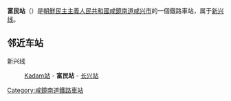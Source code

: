 {{unreferenced|time=2015-02-12T17:58:39+00:00}}
{{朝鮮半島車站資訊
|公司色 = blue
|文字色 = 
|站名 = 富民站
|圖片 = 
|pxl = 
|圖片說明 =
|前一站 = [[Kadam站|Kadam]]
|前一站距離 = 2.7
|後一站距離 = 3.0
|後一站 = [[长兴站_(咸镜南道)|长兴]]
|所屬路線 = [[新兴线|新兴线]]
|距離 = 13.2
|起點站 = [[咸兴操车场|咸兴操车场]]
|諺文 = 부민역
|朝鮮漢字 = 富民驛
|文觀部式 = Bumin-yeok
|馬-賴式 = Pumin-yŏk
|副站名 = 
|車站編號 = 
|停站路線數 = 
|所屬公司 = [[朝鮮民主主義人民共和國鐵道省|朝鮮民主主義人民共和國鐵道省]]
|所在地 =[[咸鏡南道|咸鏡南道]][[咸兴市|咸兴市]]
|車站構造 = 地面车站
|月台配置 = 
|啟用年月日 =
|廢站年月日 = 
|上下車人次 = 
|統計年度 = 
|轉車 = 
|備註 = 
|全寬備註 = 
}}

'''富民站'''（{{lang-ko|부민역}}）是[[朝鮮民主主義人民共和國|朝鮮民主主義人民共和國]][[咸鏡南道|咸鏡南道]][[咸兴市|咸兴市]]的一個鐵路車站，属于[[新兴线|新兴线]]。

==邻近车站==
新兴线
:[[Kadam站|Kadam站]] - '''富民站''' - [[长兴站_(咸镜南道)|长兴站]]

{{朝鲜铁路小作品}}

{{新兴线}}

[[Category:咸鏡南道鐵路車站|Category:咸鏡南道鐵路車站]]